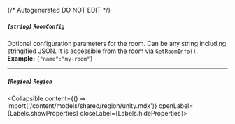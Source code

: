 {/* Autogenerated DO NOT EDIT  */}

##### *{`string`}* `RoomConfig`
Optional configuration parameters for the room. Can be any string including stringified JSON. It is accessible from the room via [`GetRoomInfo()`](https://hathora.dev/api\#tag/RoomV2/operation/GetRoomInfo).
<br/>
**Example:** `{"name":"my-room"}`

---
##### *{`Region`}* `Region`
<Collapsible content={() => import('/content/models/shared/region/unity.mdx')} openLabel={Labels.showProperties} closeLabel={Labels.hideProperties}>
</Collapsible>



